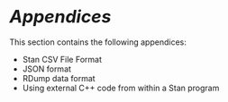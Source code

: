 # <i style='font-size: 110%; color:var(--bs-body-color)'>Appendices</i> {-}

This section contains the following appendices:

- Stan CSV File Format
- JSON format
- RDump data format
- Using external C++ code from within a Stan program
